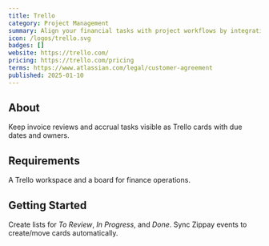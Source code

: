 ```yaml
---
title: Trello
category: Project Management
summary: Align your financial tasks with project workflows by integrating Zippay with Trello.
icon: /logos/trello.svg
badges: []
website: https://trello.com/
pricing: https://trello.com/pricing
terms: https://www.atlassian.com/legal/customer-agreement
published: 2025-01-10
---
```


## About

Keep invoice reviews and accrual tasks visible as Trello cards with due dates and owners.

## Requirements

A Trello workspace and a board for finance operations.

## Getting Started

Create lists for _To Review_, _In Progress_, and _Done_. Sync Zippay events to create/move cards automatically.
